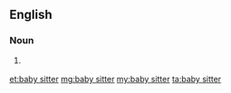 ==English==

===Noun===
{{en-noun|head=[[baby]] [[sitter]]}}

# {{rare}} {{alternative spelling of|babysitter}}

[[et:baby sitter]]
[[mg:baby sitter]]
[[my:baby sitter]]
[[ta:baby sitter]]